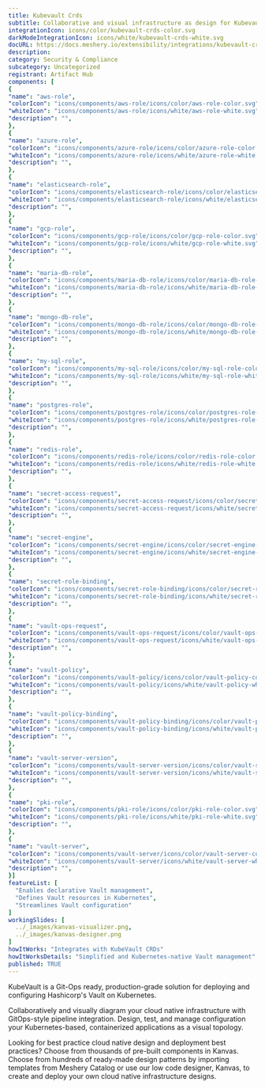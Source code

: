 ```yaml
---
title: Kubevault Crds
subtitle: Collaborative and visual infrastructure as design for Kubevault Crds
integrationIcon: icons/color/kubevault-crds-color.svg
darkModeIntegrationIcon: icons/white/kubevault-crds-white.svg
docURL: https://docs.meshery.io/extensibility/integrations/kubevault-crds
description: 
category: Security & Compliance
subcategory: Uncategorized
registrant: Artifact Hub
components: [
{
"name": "aws-role",
"colorIcon": "icons/components/aws-role/icons/color/aws-role-color.svg",
"whiteIcon": "icons/components/aws-role/icons/white/aws-role-white.svg",
"description": "",
},
{
"name": "azure-role",
"colorIcon": "icons/components/azure-role/icons/color/azure-role-color.svg",
"whiteIcon": "icons/components/azure-role/icons/white/azure-role-white.svg",
"description": "",
},
{
"name": "elasticsearch-role",
"colorIcon": "icons/components/elasticsearch-role/icons/color/elasticsearch-role-color.svg",
"whiteIcon": "icons/components/elasticsearch-role/icons/white/elasticsearch-role-white.svg",
"description": "",
},
{
"name": "gcp-role",
"colorIcon": "icons/components/gcp-role/icons/color/gcp-role-color.svg",
"whiteIcon": "icons/components/gcp-role/icons/white/gcp-role-white.svg",
"description": "",
},
{
"name": "maria-db-role",
"colorIcon": "icons/components/maria-db-role/icons/color/maria-db-role-color.svg",
"whiteIcon": "icons/components/maria-db-role/icons/white/maria-db-role-white.svg",
"description": "",
},
{
"name": "mongo-db-role",
"colorIcon": "icons/components/mongo-db-role/icons/color/mongo-db-role-color.svg",
"whiteIcon": "icons/components/mongo-db-role/icons/white/mongo-db-role-white.svg",
"description": "",
},
{
"name": "my-sql-role",
"colorIcon": "icons/components/my-sql-role/icons/color/my-sql-role-color.svg",
"whiteIcon": "icons/components/my-sql-role/icons/white/my-sql-role-white.svg",
"description": "",
},
{
"name": "postgres-role",
"colorIcon": "icons/components/postgres-role/icons/color/postgres-role-color.svg",
"whiteIcon": "icons/components/postgres-role/icons/white/postgres-role-white.svg",
"description": "",
},
{
"name": "redis-role",
"colorIcon": "icons/components/redis-role/icons/color/redis-role-color.svg",
"whiteIcon": "icons/components/redis-role/icons/white/redis-role-white.svg",
"description": "",
},
{
"name": "secret-access-request",
"colorIcon": "icons/components/secret-access-request/icons/color/secret-access-request-color.svg",
"whiteIcon": "icons/components/secret-access-request/icons/white/secret-access-request-white.svg",
"description": "",
},
{
"name": "secret-engine",
"colorIcon": "icons/components/secret-engine/icons/color/secret-engine-color.svg",
"whiteIcon": "icons/components/secret-engine/icons/white/secret-engine-white.svg",
"description": "",
},
{
"name": "secret-role-binding",
"colorIcon": "icons/components/secret-role-binding/icons/color/secret-role-binding-color.svg",
"whiteIcon": "icons/components/secret-role-binding/icons/white/secret-role-binding-white.svg",
"description": "",
},
{
"name": "vault-ops-request",
"colorIcon": "icons/components/vault-ops-request/icons/color/vault-ops-request-color.svg",
"whiteIcon": "icons/components/vault-ops-request/icons/white/vault-ops-request-white.svg",
"description": "",
},
{
"name": "vault-policy",
"colorIcon": "icons/components/vault-policy/icons/color/vault-policy-color.svg",
"whiteIcon": "icons/components/vault-policy/icons/white/vault-policy-white.svg",
"description": "",
},
{
"name": "vault-policy-binding",
"colorIcon": "icons/components/vault-policy-binding/icons/color/vault-policy-binding-color.svg",
"whiteIcon": "icons/components/vault-policy-binding/icons/white/vault-policy-binding-white.svg",
"description": "",
},
{
"name": "vault-server-version",
"colorIcon": "icons/components/vault-server-version/icons/color/vault-server-version-color.svg",
"whiteIcon": "icons/components/vault-server-version/icons/white/vault-server-version-white.svg",
"description": "",
},
{
"name": "pki-role",
"colorIcon": "icons/components/pki-role/icons/color/pki-role-color.svg",
"whiteIcon": "icons/components/pki-role/icons/white/pki-role-white.svg",
"description": "",
},
{
"name": "vault-server",
"colorIcon": "icons/components/vault-server/icons/color/vault-server-color.svg",
"whiteIcon": "icons/components/vault-server/icons/white/vault-server-white.svg",
"description": "",
}]
featureList: [
  "Enables declarative Vault management",
  "Defines Vault resources in Kubernetes",
  "Streamlines Vault configuration"
]
workingSlides: [
  ../_images/kanvas-visualizer.png,
  ../_images/kanvas-designer.png
]
howItWorks: "Integrates with KubeVault CRDs"
howItWorksDetails: "Simplified and Kubernetes-native Vault management"
published: TRUE
---
```

<p>
KubeVault is a Git-Ops ready, production-grade solution for deploying and configuring Hashicorp's Vault on Kubernetes.
</p>
<p>
    Collaboratively and visually diagram your cloud native infrastructure with GitOps-style pipeline integration. Design, test, and manage configuration your Kubernetes-based, containerized applications as a visual topology.
</p>
<p>
    Looking for best practice cloud native design and deployment best practices? Choose from thousands of pre-built components in Kanvas. Choose from hundreds of ready-made design patterns by importing templates from Meshery Catalog or use our low code designer, Kanvas, to create and deploy your own cloud native infrastructure designs.
</p>
